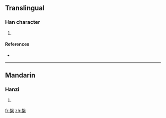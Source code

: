 {{also|槼}}
==Translingual==

===Han character===
{{Han char|rn=75|rad=木|as=08|sn=12|four=|canj=手山木 (QUD), X手山木 (XQUD)}}

# {{defn|Han|sort=木08}}

====References====
* {{Han ref|kx=0537.131|hdz=21223.041|uh=691D|ud=26909}}

----

==Mandarin==

===Hanzi===
{{cmn-hanzi|pin=[[guī]] ([[gui1]])|wg=kuei<sup>1</sup>}}

# {{defn|Mandarin}}

[[fr:椝]]
[[zh:椝]]